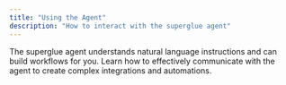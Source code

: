 ```yaml
---
title: "Using the Agent"
description: "How to interact with the superglue agent"
---
```


The superglue agent understands natural language instructions and can build workflows for you. Learn how to effectively communicate with the agent to create complex integrations and automations.

